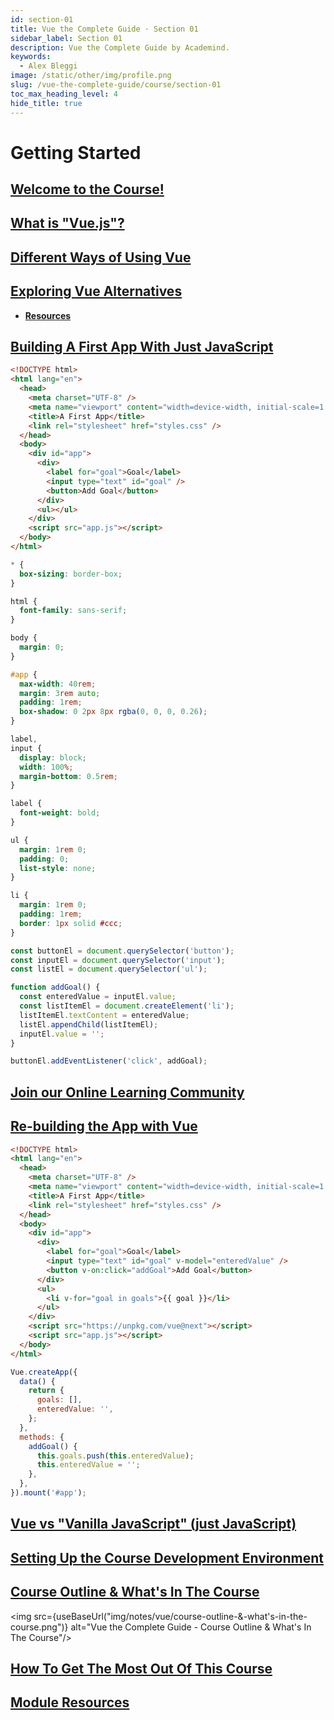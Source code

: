 ```yaml
---
id: section-01
title: Vue the Complete Guide · Section 01
sidebar_label: Section 01
description: Vue the Complete Guide by Academind.
keywords:
  - Alex Bleggi
image: /static/other/img/profile.png
slug: /vue-the-complete-guide/course/section-01
toc_max_heading_level: 4
hide_title: true
---
```



# Getting Started

## [Welcome to the Course!](https://www.udemy.com/course/vuejs-2-the-complete-guide/learn/lecture/21463674#overview)

## [What is "Vue.js"?](https://www.udemy.com/course/vuejs-2-the-complete-guide/learn/lecture/21463678#overview)

## [Different Ways of Using Vue](https://www.udemy.com/course/vuejs-2-the-complete-guide/learn/lecture/21463684#overview)

## [Exploring Vue Alternatives](https://www.udemy.com/course/vuejs-2-the-complete-guide/learn/lecture/21463688#overview)

- **[Resources](https://academind.com/tutorials/angular-vs-react-vs-vue-my-thoughts)**

## [Building A First App With Just JavaScript](https://www.udemy.com/course/vuejs-2-the-complete-guide/learn/lecture/21463694#overview)

```html title="index.html"
<!DOCTYPE html>
<html lang="en">
  <head>
    <meta charset="UTF-8" />
    <meta name="viewport" content="width=device-width, initial-scale=1.0" />
    <title>A First App</title>
    <link rel="stylesheet" href="styles.css" />
  </head>
  <body>
    <div id="app">
      <div>
        <label for="goal">Goal</label>
        <input type="text" id="goal" />
        <button>Add Goal</button>
      </div>
      <ul></ul>
    </div>
    <script src="app.js"></script>
  </body>
</html>
```

```css title="styles.css"
* {
  box-sizing: border-box;
}

html {
  font-family: sans-serif;
}

body {
  margin: 0;
}

#app {
  max-width: 40rem;
  margin: 3rem auto;
  padding: 1rem;
  box-shadow: 0 2px 8px rgba(0, 0, 0, 0.26);
}

label,
input {
  display: block;
  width: 100%;
  margin-bottom: 0.5rem;
}

label {
  font-weight: bold;
}

ul {
  margin: 1rem 0;
  padding: 0;
  list-style: none;
}

li {
  margin: 1rem 0;
  padding: 1rem;
  border: 1px solid #ccc;
}
```

```javascript title="app.js"
const buttonEl = document.querySelector('button');
const inputEl = document.querySelector('input');
const listEl = document.querySelector('ul');

function addGoal() {
  const enteredValue = inputEl.value;
  const listItemEl = document.createElement('li');
  listItemEl.textContent = enteredValue;
  listEl.appendChild(listItemEl);
  inputEl.value = '';
}

buttonEl.addEventListener('click', addGoal);
```

## [Join our Online Learning Community](https://www.udemy.com/course/vuejs-2-the-complete-guide/learn/lecture/27874738#overview)

## [Re-building the App with Vue](https://www.udemy.com/course/vuejs-2-the-complete-guide/learn/lecture/21463708#overview)

```html {13,14,17,20} title="index.html"
<!DOCTYPE html>
<html lang="en">
  <head>
    <meta charset="UTF-8" />
    <meta name="viewport" content="width=device-width, initial-scale=1.0" />
    <title>A First App</title>
    <link rel="stylesheet" href="styles.css" />
  </head>
  <body>
    <div id="app">
      <div>
        <label for="goal">Goal</label>
        <input type="text" id="goal" v-model="enteredValue" />
        <button v-on:click="addGoal">Add Goal</button>
      </div>
      <ul>
        <li v-for="goal in goals">{{ goal }}</li>
      </ul>
    </div>
    <script src="https://unpkg.com/vue@next"></script>
    <script src="app.js"></script>
  </body>
</html>
```

```javascript title="app.js"
Vue.createApp({
  data() {
    return {
      goals: [],
      enteredValue: '',
    };
  },
  methods: {
    addGoal() {
      this.goals.push(this.enteredValue);
      this.enteredValue = '';
    },
  },
}).mount('#app');
```

## [Vue vs "Vanilla JavaScript" (just JavaScript)](https://www.udemy.com/course/vuejs-2-the-complete-guide/learn/lecture/21879226#overview)

## [Setting Up the Course Development Environment](https://www.udemy.com/course/vuejs-2-the-complete-guide/learn/lecture/21879250#overview)

## [Course Outline & What's In The Course](https://www.udemy.com/course/vuejs-2-the-complete-guide/learn/lecture/21463712#overview)

<img src={useBaseUrl("img/notes/vue/course-outline-&-what's-in-the-course.png")} alt="Vue the Complete Guide - Course Outline & What's In The Course"/>

## [How To Get The Most Out Of This Course](https://www.udemy.com/course/vuejs-2-the-complete-guide/learn/lecture/21463718#overview)

## [Module Resources](https://www.udemy.com/course/vuejs-2-the-complete-guide/learn/lecture/21879296#overview)
